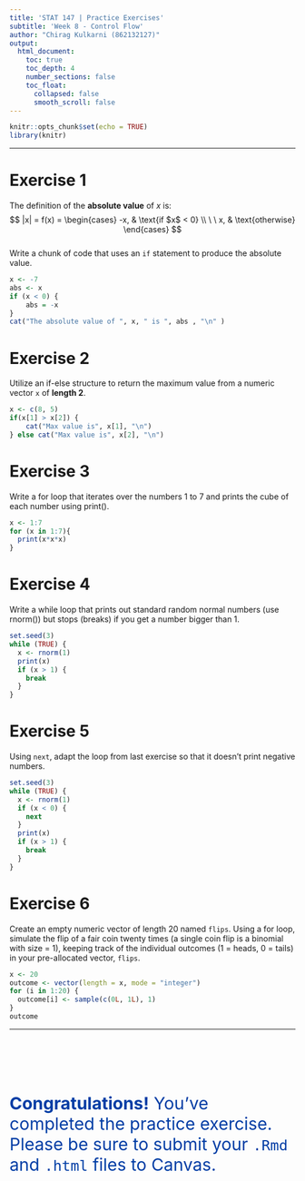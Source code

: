 ```yaml
---
title: 'STAT 147 | Practice Exercises'
subtitle: 'Week 8 - Control Flow'
author: "Chirag Kulkarni (862132127)"
output:
  html_document:
    toc: true
    toc_depth: 4
    number_sections: false
    toc_float:
      collapsed: false
      smooth_scroll: false
---
```


```r
knitr::opts_chunk$set(echo = TRUE)
library(knitr)
```


***
# Exercise 1

The definition of the **absolute value** of $x$ is:  
$$
|x| = f(x) =
\begin{cases}
-x,  & \text{if $x$ < 0} \\
\ \ x, & \text{otherwise}
\end{cases}
$$  
Write a chunk of code that uses an `if` statement to produce the absolute value.

```r
x <- -7
abs <- x
if (x < 0) {
    abs = -x
}
cat("The absolute value of ", x, " is ", abs , "\n" )
```

# Exercise 2
Utilize an if-else structure to return the maximum value from a numeric vector `x` of **length 2**.

```r
x <- c(8, 5)
if(x[1] > x[2]) {
    cat("Max value is", x[1], "\n")
} else cat("Max value is", x[2], "\n")
```

# Exercise 3
Write a for loop that iterates over the numbers 1 to 7 and prints the cube of each number using print().

```r
x <- 1:7
for (x in 1:7){
  print(x*x*x)
}
```

# Exercise 4
Write a while loop that prints out standard random normal numbers (use rnorm()) but stops (breaks) if you get a number bigger than 1.

```r
set.seed(3)
while (TRUE) {
  x <- rnorm(1)
  print(x)
  if (x > 1) {
    break
  }
}

```

# Exercise 5
Using `next`, adapt the loop from last exercise so that it doesn’t print negative numbers.

```r
set.seed(3)
while (TRUE) {
  x <- rnorm(1)
  if (x < 0) {
    next
  }
  print(x)
  if (x > 1) {
    break
  }
}
```

# Exercise 6
Create an empty numeric vector of length 20 named `flips`.  Using a for loop, simulate the flip of a fair coin twenty times (a single coin flip is a binomial with size = 1), keeping track of the individual outcomes (1 = heads, 0 = tails) in your pre-allocated vector, `flips`.

```r
x <- 20
outcome <- vector(length = x, mode = "integer")
for (i in 1:20) {
  outcome[i] <- sample(c(0L, 1L), 1)
}
outcome
```

***


<br>
<br>
<br>
<br>
<p style="font-size:30px;color:#003DA5">
<b>Congratulations!</b>  You've completed the practice exercise.  Please be sure to submit your `.Rmd` and `.html` files to Canvas.
</p>